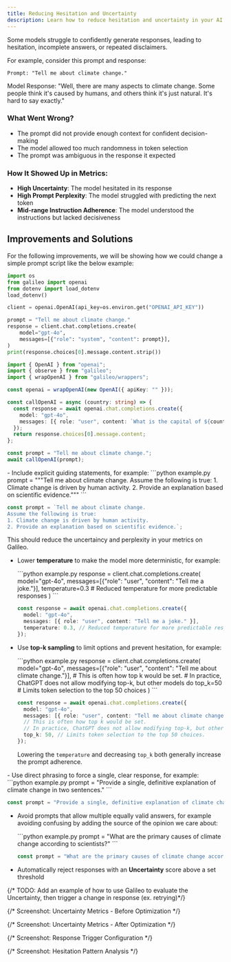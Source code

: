 ```yaml
---
title: Reducing Hesitation and Uncertainty
description: Learn how to reduce hesitation and uncertainty in your AI models.
---
```


Some models struggle to confidently generate responses, leading to hesitation, incomplete answers, or repeated disclaimers.

For example, consider this prompt and response:
```
Prompt: "Tell me about climate change." 
```
<Card>
Model Response: "Well, there are many aspects to climate change. Some people think it's caused by humans, and others think it's just natural. It's hard to say exactly."
</Card>

### What Went Wrong?
- The prompt did not provide enough context for confident decision-making
- The model allowed too much randomness in token selection
- The prompt was ambiguous in the response it expected

### How It Showed Up in Metrics:
- **High Uncertainty**: The model hesitated in its response
- **High Prompt Perplexity**: The model struggled with predicting the next token
- **Mid-range Instruction Adherence**: The model understood the instructions but lacked decisiveness


## Improvements and Solutions

For the following improvements, we will be showing how we could change a simple prompt script like the below example:
<CodeGroup>
```python example.py
import os
from galileo import openai
from dotenv import load_dotenv
load_dotenv()

client = openai.OpenAI(api_key=os.environ.get("OPENAI_API_KEY"))

prompt = "Tell me about climate change."
response = client.chat.completions.create(
    model="gpt-4o",
    messages=[{"role": "system", "content": prompt}],
)
print(response.choices[0].message.content.strip())
```

```typescript example.ts
import { OpenAI } from "openai";
import { observe } from "galileo";
import { wrapOpenAI } from "galileo/wrappers";

const openai = wrapOpenAI(new OpenAI({ apiKey: "" }));

const callOpenAI = async (country: string) => {
  const response = await openai.chat.completions.create({
    model: "gpt-4o",
    messages: [{ role: "user", content: `What is the capital of ${country}?` }],
  });
  return response.choices[0].message.content;
};

const prompt = "Tell me about climate change.";
await callOpenAI(prompt);
```
</CodeGroup>

<Steps>
<Step title="Provide Stronger Context in Prompts">
- Include explicit guiding statements, for example:

  <CodeGroup>
  ```python example.py
  prompt = """Tell me about climate change. 
    Assume the following is true: 
    1. Climate change is driven by human activity. 
    2. Provide an explanation based on scientific evidence."""
  ```

  ```typescript example.ts
  const prompt = `Tell me about climate change. 
  Assume the following is true: 
  1. Climate change is driven by human activity. 
  2. Provide an explanation based on scientific evidence.`;
  ```
  </CodeGroup>

  This should reduce the uncertaincy and perplexity in your metrics on Galileo.
</Step>
<Step title="Adjust Model Sampling Parameters">

- Lower **temperature** to make the model more deterministic, for example:

  <CodeGroup>
  ```python example.py
  response = client.chat.completions.create(
      model="gpt-4o",
      messages=[{"role": "user", "content": "Tell me a joke."}],
      temperature=0.3  # Reduced temperature for more predictable responses
  )
  ```
  
  ```typescript example.ts
  const response = await openai.chat.completions.create({
    model: "gpt-4o",
    messages: [{ role: "user", content: "Tell me a joke." }],
    temperature: 0.3, // Reduced temperature for more predictable responses
  });
  ```
  </CodeGroup>

- Use **top-k sampling** to limit options and prevent hesitation, for example:

  <CodeGroup>
  ```python example.py
  response = client.chat.completions.create(
      model="gpt-4o",
      messages=[{"role": "user", "content": "Tell me about climate change."}],
      # This is often how top k would be set. 
      # In practice, ChatGPT does not allow modifying top-k, but other models do
      top_k=50  # Limits token selection to the top 50 choices
  )
  ```
  
  ```typescript example.ts
  const response = await openai.chat.completions.create({
    model: "gpt-4o",
    messages: [{ role: "user", content: "Tell me about climate change." }],
    // This is often how top k would be set. 
    // In practice, ChatGPT does not allow modifying top-k, but other models do
    top_k: 50, // Limits token selection to the top 50 choices. 
  });
  ```
  </CodeGroup>

    Lowering the `temperature` and decreasing `top_k` both generally increase the prompt adherence.

</Step>
<Step title="Modify Prompt Structure">
- Use direct phrasing to force a single, clear response, for example:

  <CodeGroup>
  ```python example.py
  prompt = "Provide a single, definitive explanation of climate change in two sentences."
  ```
  
  ```typescript example.ts
  const prompt = "Provide a single, definitive explanation of climate change in two sentences.";
  ```
  </CodeGroup>

- Avoid prompts that allow multiple equally valid answers, for example avoiding confusing by adding the source of the opinion we care about:

  <CodeGroup>
  ```python example.py
  prompt = "What are the primary causes of climate change according to scientists?"
  ```
  
  ```typescript example.ts
  const prompt = "What are the primary causes of climate change according to scientists?";
  ```
  </CodeGroup>
</Step>
<Step title="Apply Uncertainty-Based Filtering">

- Automatically reject responses with an **Uncertainty** score above a set threshold

{/* TODO: Add an example of how to use Galileo to evaluate the Uncertainty, then trigger a change in response (ex. retrying)*/}

</Step>
</Steps>

{/* Screenshot: Uncertainty Metrics - Before Optimization */}
<Screenshot
  description="Uncertainty metrics dashboard showing initial state before optimization"
  placeholder="Add screenshot of uncertainty metrics before optimization"
  state="before"
/>

{/* Screenshot: Uncertainty Metrics - After Optimization */}
<Screenshot
  description="Uncertainty metrics dashboard showing improvements after optimization"
  placeholder="Add screenshot of uncertainty metrics after optimization"
  state="after"
/>

{/* Screenshot: Response Trigger Configuration */}
<Screenshot
  description="Configuration panel for response triggers and uncertainty thresholds"
  placeholder="Add screenshot of response trigger configuration"
/>

{/* Screenshot: Hesitation Pattern Analysis */}
<Screenshot
  description="Analysis view showing patterns of hesitation in responses"
  placeholder="Add screenshot of hesitation pattern analysis"
/>